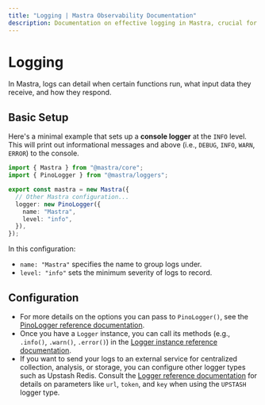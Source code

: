 ```yaml
---
title: "Logging | Mastra Observability Documentation"
description: Documentation on effective logging in Mastra, crucial for understanding application behavior and improving AI accuracy.
---
```



# Logging

In Mastra, logs can detail when certain functions run, what input data they receive, and how they respond.

## Basic Setup

Here's a minimal example that sets up a **console logger** at the `INFO` level. This will print out informational messages and above (i.e., `DEBUG`, `INFO`, `WARN`, `ERROR`) to the console.

```typescript filename="mastra.config.ts" showLineNumbers copy
import { Mastra } from "@mastra/core";
import { PinoLogger } from "@mastra/loggers";

export const mastra = new Mastra({
  // Other Mastra configuration...
  logger: new PinoLogger({
    name: "Mastra",
    level: "info",
  }),
});
```

In this configuration:

- `name: "Mastra"` specifies the name to group logs under.
- `level: "info"` sets the minimum severity of logs to record.

## Configuration

- For more details on the options you can pass to `PinoLogger()`, see the [PinoLogger reference documentation](/reference/observability/logger).
- Once you have a `Logger` instance, you can call its methods (e.g., `.info()`, `.warn()`, `.error()`) in the [Logger instance reference documentation](/reference/observability/logger).
- If you want to send your logs to an external service for centralized collection, analysis, or storage, you can configure other logger types such as Upstash Redis. Consult the [Logger reference documentation](/reference/observability/logger) for details on parameters like `url`, `token`, and `key` when using the `UPSTASH` logger type.
